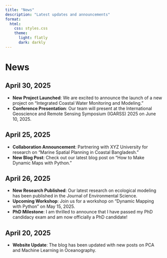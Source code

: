 ```yaml
---
title: "News"
description: "Latest updates and announcements"
format: 
  html:
    css: styles.css
    theme: 
      light: flatly
      dark: darkly
---
```


# News

## April 30, 2025
- **New Project Launched**: We are excited to announce the launch of a new project on "Integrated Coastal Water Monitoring and Modeling."
- **Conference Presentation**: Our team will present at the International Geoscience and Remote Sensing Symposium (IGARSS) 2025 on June 10, 2025.

## April 25, 2025
- **Collaboration Announcement**: Partnering with XYZ University for research on "Marine Spatial Planning in Coastal Bangladesh."
- **New Blog Post**: Check out our latest blog post on "How to Make Dynamic Maps with Python."

## April 26, 2025
- **New Research Published**: Our latest research on ecological modeling has been published in the Journal of Environmental Science.
- **Upcoming Workshop**: Join us for a workshop on "Dynamic Mapping with Python" on May 15, 2025.
- **PhD Milestone**: I am thrilled to announce that I have passed my PhD candidacy exam and am now officially a PhD candidate!

## April 20, 2025
- **Website Update**: The blog has been updated with new posts on PCA and Machine Learning in Oceanography.
